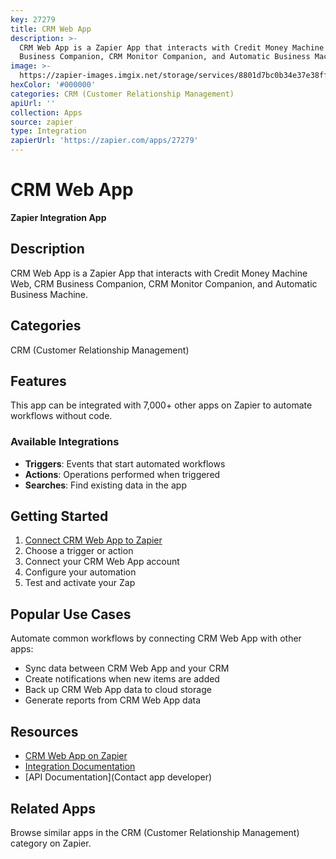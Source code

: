 ```yaml
---
key: 27279
title: CRM Web App
description: >-
  CRM Web App is a Zapier App that interacts with Credit Money Machine Web, CRM
  Business Companion, CRM Monitor Companion, and Automatic Business Machine.
image: >-
  https://zapier-images.imgix.net/storage/services/8801d7bc0b34e37e38ff8368d5e3ec37.png?auto=format%2Ccompress&ixlib=python-3.0.0&q=50
hexColor: '#000000'
categories: CRM (Customer Relationship Management)
apiUrl: ''
collection: Apps
source: zapier
type: Integration
zapierUrl: 'https://zapier.com/apps/27279'
---
```

# CRM Web App

**Zapier Integration App**

## Description

CRM Web App is a Zapier App that interacts with Credit Money Machine Web, CRM Business Companion, CRM Monitor Companion, and Automatic Business Machine.

## Categories

CRM (Customer Relationship Management)

## Features

This app can be integrated with 7,000+ other apps on Zapier to automate workflows without code.

### Available Integrations

- **Triggers**: Events that start automated workflows
- **Actions**: Operations performed when triggered
- **Searches**: Find existing data in the app

## Getting Started

1. [Connect CRM Web App to Zapier](https://zapier.com/apps/27279)
2. Choose a trigger or action
3. Connect your CRM Web App account
4. Configure your automation
5. Test and activate your Zap

## Popular Use Cases

Automate common workflows by connecting CRM Web App with other apps:

- Sync data between CRM Web App and your CRM
- Create notifications when new items are added
- Back up CRM Web App data to cloud storage
- Generate reports from CRM Web App data

## Resources

- [CRM Web App on Zapier](https://zapier.com/apps/27279)
- [Integration Documentation](https://zapier.com/apps/27279/integrations)
- [API Documentation](Contact app developer)

## Related Apps

Browse similar apps in the CRM (Customer Relationship Management) category on Zapier.
